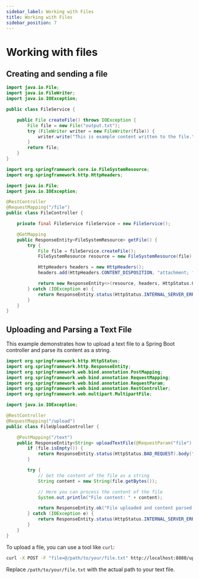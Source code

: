 ```yaml
---
sidebar_label: Working with Files
title: Working with Files
sidebar_position: 7
---
```



# Working with files

## Creating and sending a file

<Tabs>
<TabItem value="FileWriter" >

```java
import java.io.File;
import java.io.FileWriter;
import java.io.IOException;

public class FileService {

    public File createFile() throws IOException {
        File file = new File("output.txt");
        try (FileWriter writer = new FileWriter(file)) {
            writer.write("This is example content written to the file.");
        }
        return file;
    }
}
```

</TabItem>
<TabItem value="Controller" >

```java
import org.springframework.core.io.FileSystemResource;
import org.springframework.http.HttpHeaders;

import java.io.File;
import java.io.IOException;

@RestController
@RequestMapping("/file")
public class FileController {

    private final FileService fileService = new FileService();

    @GetMapping
    public ResponseEntity<FileSystemResource> getFile() {
        try {
            File file = fileService.createFile();
            FileSystemResource resource = new FileSystemResource(file);

            HttpHeaders headers = new HttpHeaders();
            headers.add(HttpHeaders.CONTENT_DISPOSITION, "attachment; filename=" + file.getName());

            return new ResponseEntity<>(resource, headers, HttpStatus.OK);
        } catch (IOException e) {
            return ResponseEntity.status(HttpStatus.INTERNAL_SERVER_ERROR).build();
        }
    }
}
```

</TabItem>

</Tabs>

## Uploading and Parsing a Text File

This example demonstrates how to upload a text file to a Spring Boot controller and parse its content as a string.

<Tabs>
<TabItem value="Controller" label="Controller">

```java
import org.springframework.http.HttpStatus;
import org.springframework.http.ResponseEntity;
import org.springframework.web.bind.annotation.PostMapping;
import org.springframework.web.bind.annotation.RequestMapping;
import org.springframework.web.bind.annotation.RequestParam;
import org.springframework.web.bind.annotation.RestController;
import org.springframework.web.multipart.MultipartFile;

import java.io.IOException;

@RestController
@RequestMapping("/upload")
public class FileUploadController {

    @PostMapping("/text")
    public ResponseEntity<String> uploadTextFile(@RequestParam("file") MultipartFile file) {
        if (file.isEmpty()) {
            return ResponseEntity.status(HttpStatus.BAD_REQUEST).body("Please select a file to upload.");
        }

        try {
            // Get the content of the file as a string
            String content = new String(file.getBytes());

            // Here you can process the content of the file
            System.out.println("File content: " + content);

            return ResponseEntity.ok("File uploaded and content parsed successfully.");
        } catch (IOException e) {
            return ResponseEntity.status(HttpStatus.INTERNAL_SERVER_ERROR).body("Failed to read file content.");
        }
    }
}
```

</TabItem>
<TabItem value="Usage" label="Usage">

To upload a file, you can use a tool like `curl`:

```bash
curl -X POST -F "file=@/path/to/your/file.txt" http://localhost:8080/upload/text
```

Replace `/path/to/your/file.txt` with the actual path to your text file.

</TabItem>
</Tabs>
